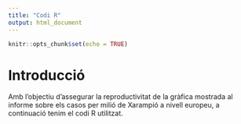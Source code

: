 ```yaml
---
title: "Codi R"
output: html_document
---
```


```r
knitr::opts_chunk$set(echo = TRUE)
```

# Introducció

Amb l'objectiu d'assegurar la reproductivitat de la gràfica mostrada al informe sobre els casos per milió de Xarampió a nivell europeu, a continuació tenim el codi R utilitzat. 

```r

```



